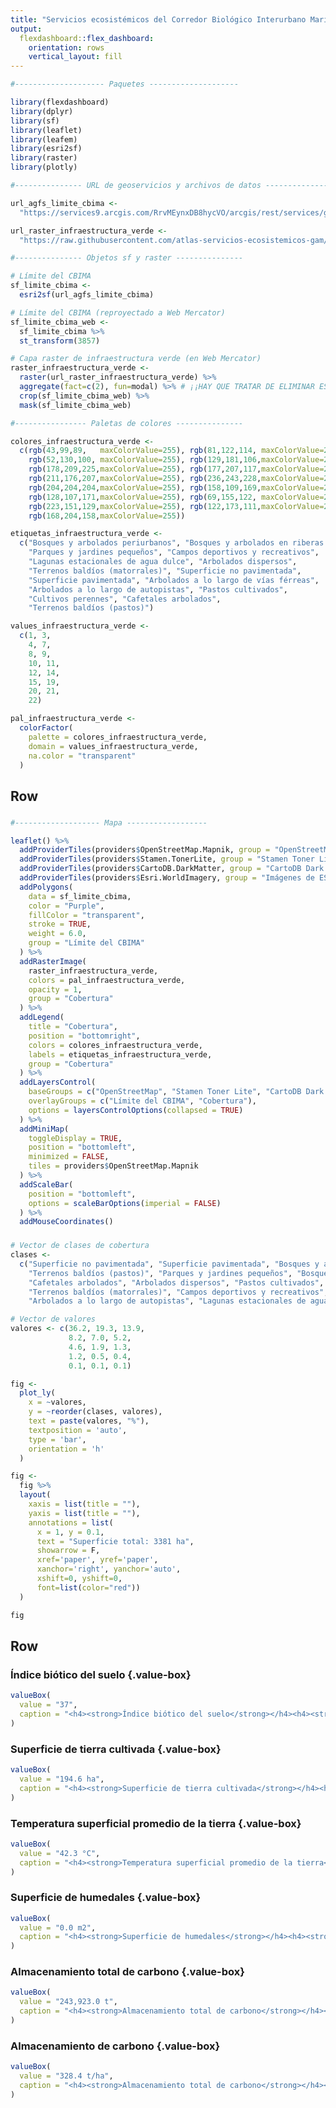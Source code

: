```yaml
---
title: "Servicios ecosistémicos del Corredor Biológico Interurbano María Aguilar"
output: 
  flexdashboard::flex_dashboard:
    orientation: rows
    vertical_layout: fill
---
```


```r
#-------------------- Paquetes --------------------

library(flexdashboard)
library(dplyr)
library(sf)
library(leaflet)
library(leafem)
library(esri2sf)
library(raster)
library(plotly)

#--------------- URL de geoservicios y archivos de datos --------------

url_agfs_limite_cbima <-
  "https://services9.arcgis.com/RrvMEynxDB8hycVO/arcgis/rest/services/gam_limite_cbi_maria_aguilar/FeatureServer/0"

url_raster_infraestructura_verde <-
  "https://raw.githubusercontent.com/atlas-servicios-ecosistemicos-gam/datos-infraestructura-verde/master/cbima/IV_CBI_RIO_MARIA_AGUILAR_WEB.TIF"

#--------------- Objetos sf y raster ---------------

# Límite del CBIMA
sf_limite_cbima <- 
  esri2sf(url_agfs_limite_cbima)

# Límite del CBIMA (reproyectado a Web Mercator)
sf_limite_cbima_web <- 
  sf_limite_cbima %>%
  st_transform(3857)

# Capa raster de infraestructura verde (en Web Mercator)
raster_infraestructura_verde <-
  raster(url_raster_infraestructura_verde) %>%
  aggregate(fact=c(2), fun=modal) %>% # ¡¡HAY QUE TRATAR DE ELIMINAR ESTA AGRUPACIÓN. PODRÍA FUNCIONAR AL USAR MÁS MEMORIA LINUX!!
  crop(sf_limite_cbima_web) %>%
  mask(sf_limite_cbima_web)

#---------------- Paletas de colores ---------------

colores_infraestructura_verde <- 
  c(rgb(43,99,89,   maxColorValue=255), rgb(81,122,114, maxColorValue=255), 
    rgb(52,130,100, maxColorValue=255), rgb(129,181,106,maxColorValue=255),
    rgb(178,209,225,maxColorValue=255), rgb(177,207,117,maxColorValue=255),
    rgb(211,176,207,maxColorValue=255), rgb(236,243,228,maxColorValue=255), 
    rgb(204,204,204,maxColorValue=255), rgb(158,109,169,maxColorValue=255),
    rgb(128,107,171,maxColorValue=255), rgb(69,155,122, maxColorValue=255), 
    rgb(223,151,129,maxColorValue=255), rgb(122,173,111,maxColorValue=255), 
    rgb(168,204,158,maxColorValue=255))

etiquetas_infraestructura_verde <- 
  c("Bosques y arbolados periurbanos", "Bosques y arbolados en riberas de ríos", 
    "Parques y jardines pequeños", "Campos deportivos y recreativos", 
    "Lagunas estacionales de agua dulce", "Arbolados dispersos", 
    "Terrenos baldíos (matorrales)", "Superficie no pavimentada", 
    "Superficie pavimentada", "Arbolados a lo largo de vías férreas", 
    "Arbolados a lo largo de autopistas", "Pastos cultivados", 
    "Cultivos perennes", "Cafetales arbolados",
    "Terrenos baldíos (pastos)")

values_infraestructura_verde <- 
  c(1, 3, 
    4, 7, 
    8, 9, 
    10, 11, 
    12, 14, 
    15, 19, 
    20, 21, 
    22)

pal_infraestructura_verde <- 
  colorFactor(
    palette = colores_infraestructura_verde, 
    domain = values_infraestructura_verde,
    na.color = "transparent"
  )

```


Row {data-height=600}
-----------------------------------------------------------------------

### {data-width=650}
```r

#------------------- Mapa ------------------

leaflet() %>%
  addProviderTiles(providers$OpenStreetMap.Mapnik, group = "OpenStreetMap") %>%
  addProviderTiles(providers$Stamen.TonerLite, group = "Stamen Toner Lite") %>%
  addProviderTiles(providers$CartoDB.DarkMatter, group = "CartoDB Dark Matter") %>%
  addProviderTiles(providers$Esri.WorldImagery, group = "Imágenes de ESRI") %>%
  addPolygons(
    data = sf_limite_cbima,
    color = "Purple",
    fillColor = "transparent",
    stroke = TRUE,
    weight = 6.0,
    group = "Límite del CBIMA"
  ) %>%
  addRasterImage(
    raster_infraestructura_verde,
    colors = pal_infraestructura_verde,
    opacity = 1,
    group = "Cobertura"
  ) %>%
  addLegend(
    title = "Cobertura",
    position = "bottomright",
    colors = colores_infraestructura_verde,
    labels = etiquetas_infraestructura_verde,
    group = "Cobertura"
  ) %>%
  addLayersControl(
    baseGroups = c("OpenStreetMap", "Stamen Toner Lite", "CartoDB Dark Matter", "Imágenes de ESRI"),
    overlayGroups = c("Límite del CBIMA", "Cobertura"),
    options = layersControlOptions(collapsed = TRUE)    
  ) %>%  
  addMiniMap(
    toggleDisplay = TRUE,
    position = "bottomleft",
    minimized = FALSE,
    tiles = providers$OpenStreetMap.Mapnik
  ) %>%
  addScaleBar(
    position = "bottomleft",
    options = scaleBarOptions(imperial = FALSE)
  ) %>%
  addMouseCoordinates()

```

### {data-width=350}
```r

# Vector de clases de cobertura
clases <- 
  c("Superficie no pavimentada", "Superficie pavimentada", "Bosques y arbolados periurbanos",
    "Terrenos baldíos (pastos)", "Parques y jardines pequeños", "Bosques y arbolados en riberas de ríos",
    "Cafetales arbolados", "Arbolados dispersos", "Pastos cultivados",
    "Terrenos baldíos (matorrales)", "Campos deportivos y recreativos", "Cultivos perennes",
    "Arbolados a lo largo de autopistas", "Lagunas estacionales de agua dulce", "Arbolados a lo largo de vías ferreas")

# Vector de valores
valores <- c(36.2, 19.3, 13.9, 
             8.2, 7.0, 5.2, 
             4.6, 1.9, 1.3,
             1.2, 0.5, 0.4,
             0.1, 0.1, 0.1)

fig <- 
  plot_ly(
    x = ~valores,
    y = ~reorder(clases, valores),
    text = paste(valores, "%"), 
    textposition = 'auto',
    type = 'bar', 
    orientation = 'h'
  )

fig <-
  fig %>%
  layout(
    xaxis = list(title = ""),
    yaxis = list(title = ""),
    annotations = list(
      x = 1, y = 0.1, 
      text = "Superficie total: 3381 ha", 
      showarrow = F, 
      xref='paper', yref='paper', 
      xanchor='right', yanchor='auto', 
      xshift=0, yshift=0,
      font=list(color="red"))
  )

fig

```

Row {data-height=200}
-----------------------------------------------------------------------

### Índice biótico del suelo {.value-box} {data-width=166}
```r
valueBox(
  value = "37", 
  caption = "<h4><strong>Índice biótico del suelo</strong></h4><h4><strong>SERVICIO ECOSISTÉMICO DE REGULACIÓN<br>Mitigación de escorrentía superficial</strong></h4>"
)
```

### Superficie de tierra cultivada {.value-box} {data-width=166}
```r
valueBox(
  value = "194.6 ha", 
  caption = "<h4><strong>Superficie de tierra cultivada</strong></h4><h4><strong>SERVICIO ECOSISTÉMICO DE APROVISIONAMIENTO<br>Suministro de alimentos</strong></h4>"
)
```

### Temperatura superficial promedio de la tierra {.value-box} {data-width=170}
```r
valueBox(
  value = "42.3 °C", 
  caption = "<h4><strong>Temperatura superficial promedio de la tierra</strong></h4><h4><strong>SERVICIO ECOSISTÉMICO DE REGULACIÓN<br>Regulación de temperatura urbana</strong></h4>"
)
```

### Superficie de humedales {.value-box} {data-width=166}
```r
valueBox(
  value = "0.0 m2", 
  caption = "<h4><strong>Superficie de humedales</strong></h4><h4><strong>SERVICIO ECOSISTÉMICO DE APROVISIONAMIENTO<br>Agua subterránea para fines no potables</strong></h4>"
)
```

### Almacenamiento total de carbono {.value-box} {data-width=166}
```r
valueBox(
  value = "243,923.0 t", 
  caption = "<h4><strong>Almacenamiento total de carbono</strong></h4><h4><strong>SERVICIO ECOSISTÉMICO DE REGULACIÓN<br>Almacenamiento y secuestro de carbono</strong></h4>"
)
```

### Almacenamiento de carbono {.value-box} {data-width=166}
```r
valueBox(
  value = "328.4 t/ha", 
  caption = "<h4><strong>Almacenamiento total de carbono</strong></h4><h4><strong>SERVICIO ECOSISTÉMICO DE REGULACIÓN<br>Almacenamiento y secuestro de carbono</strong></h4>"
)
```